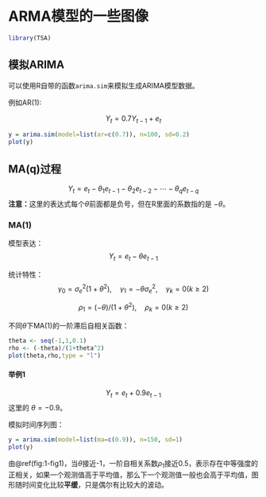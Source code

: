 # ARMA模型的一些图像

```r
library(TSA)
```

## 模拟ARIMA

可以使用R自带的函数`arima.sim`来模拟生成ARIMA模型数据。

例如AR(1):

$$
Y_t = 0.7Y_{t-1}+e_t
$$
```r
y = arima.sim(model=list(ar=c(0.7)), n=100, sd=0.2)
plot(y)
```

## MA(q)过程

$$
Y_t = e_t-\theta_1e_{t-1}-\theta_2e_{t-2}-\cdots-\theta_qe_{t-q}
$$
**注意：**这里的表达式每个$\theta$前面都是负号，但在R里面的系数指的是 $-\theta$。


### MA(1)

模型表达：
$$
Y_t = e_t-\theta e_{t-1}
$$

统计特性：
$$
\gamma_0=\sigma_e^2(1+\theta^2),\quad \gamma_1 = -\theta\sigma_e^2,\quad 
\gamma_k=0(k\ge2)
$$

$$
\rho_1=(-\theta)/(1+\theta^2),\quad 
\rho_k=0(k\ge2)
$$

不同$\theta$下MA(1)的一阶滞后自相关函数：

```r
theta <- seq(-1,1,0.1)
rho <- (-theta)/(1+theta^2)
plot(theta,rho,type = "l")
```

#### 举例1

$$
Y_t = e_t+0.9 e_{t-1}
$$
这里的 $\theta=-0.9$。

模拟时间序列图：
```r
y = arima.sim(model=list(ma=c(0.9)), n=150, sd=1)
plot(y)
```

由\@ref(fig:1-fig1)，当$\theta$接近-1，一阶自相关系数$\rho_1$接近0.5，表示存在中等强度的正相关，如果一个观测值高于平均值，那么下一个观测值一般也会高于平均值，图形随时间变化比较**平缓**，只是偶尔有比较大的波动。








